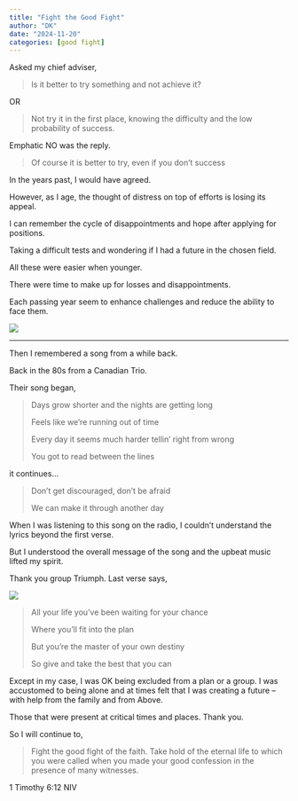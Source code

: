 ```yaml
---
title: "Fight the Good Fight"
author: "DK"
date: "2024-11-20"
categories: [good fight]
---
```


Asked my chief adviser,

> Is it better to try something and not achieve it?

OR

> Not try it in the first place, knowing the difficulty and the low probability of success.

Emphatic NO was the reply.

> Of course it is better to try, even if you don't success

In the years past, I would have agreed.

However, as I age, the thought of distress on top of efforts is losing its appeal.

I can remember the cycle of disappointments and hope after applying for positions.

Taking a difficult tests and wondering if I had a future in the chosen field.

All these were easier when younger.

There were time to make up for losses and disappointments.

Each passing year seem to enhance challenges and reduce the ability to face them.

![](images/20241120_123032~2.jpg)

------------------------------------------------------------------------

Then I remembered a song from a while back.

Back in the 80s from a Canadian Trio.

Their song began,

> Days grow shorter and the nights are getting long
>
> Feels like we're running out of time
>
> Every day it seems much harder tellin' right from wrong
>
> You got to read between the lines

it continues...

> Don't get discouraged, don't be afraid
>
> We can make it through another day

When I was listening to this song on the radio, I couldn't understand the lyrics beyond the first verse.

But I understood the overall message of the song and the upbeat music lifted my spirit.

Thank you group Triumph. Last verse says,

![](images/20241110_085857-EDIT.jpg)

> All your life you've been waiting for your chance
>
> Where you'll fit into the plan
>
> But you're the master of your own destiny
>
> So give and take the best that you can

Except in my case, I was OK being excluded from a plan or a group. I was accustomed to being alone and at times felt that I was creating a future -- with help from the family and from Above.

Those that were present at critical times and places. Thank you.

So I will continue to,

> Fight the good fight of the faith. Take hold of the eternal life to which you were called when you made your good confession in the presence of many witnesses.

1 Timothy 6:12 NIV

